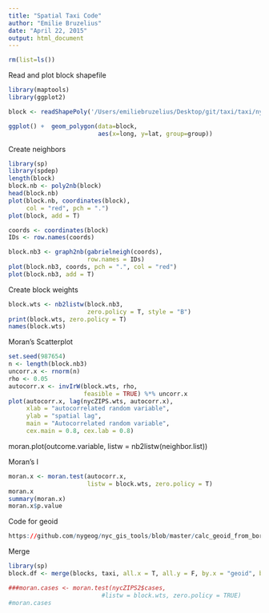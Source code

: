 ```yaml
---
title: "Spatial Taxi Code"
author: "Emilie Bruzelius"
date: "April 22, 2015"
output: html_document
---
```


```r
rm(list=ls())
```

Read and plot block shapefile
```r
library(maptools)
library(ggplot2)

block <- readShapePoly('/Users/emiliebruzelius/Desktop/git/taxi/taxi/nycb2010_15a/nycb2010.shp')

ggplot() +  geom_polygon(data=block, 
                         aes(x=long, y=lat, group=group))
```

Create neighbors
```r
library(sp)
library(spdep)
length(block)
block.nb <- poly2nb(block)
head(block.nb)
plot(block.nb, coordinates(block), 
     col = "red", pch = ".")
plot(block, add = T)

coords <- coordinates(block)
IDs <- row.names(coords)

block.nb3 <- graph2nb(gabrielneigh(coords), 
                      row.names = IDs)
plot(block.nb3, coords, pch = ".", col = "red")
plot(block.nb3, add = T)
```

Create block weights
```r
block.wts <- nb2listw(block.nb3, 
                      zero.policy = T, style = "B")
print(block.wts, zero.policy = T)
names(block.wts)
```

Moran's Scatterplot
```r
set.seed(987654)
n <- length(block.nb3)
uncorr.x <- rnorm(n)
rho <- 0.05
autocorr.x <- invIrW(block.wts, rho, 
                     feasible = TRUE) %*% uncorr.x
plot(autocorr.x, lag(nycZIPS.wts, autocorr.x), 
     xlab = "autocorrelated random variable",
     ylab = "spatial lag", 
     main = "Autocorrelated random variable",
     cex.main = 0.8, cex.lab = 0.8)
```

moran.plot(outcome.variable, listw = nb2listw(neighbor.list))

Moran's I
```r
moran.x <- moran.test(autocorr.x, 
                      listw = block.wts, zero.policy = T)
moran.x
summary(moran.x)
moran.x$p.value
```

Code for geoid
```r
https://github.com/nygeog/nyc_gis_tools/blob/master/calc_geoid_from_boro.py\
```

Merge
```r
library(sp)
block.df <- merge(blocks, taxi, all.x = T, all.y = F, by.x = "geoid", by.y = "geoid")
```

```r
###moran.cases <- moran.test(nycZIPS2$cases, 
                          #listw = block.wts, zero.policy = TRUE)
#moran.cases
```

